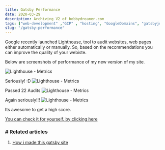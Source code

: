 ```yaml
---
title: Gatsby Performance
date: 2020-03-29
description: Archiving V2 of bobbydreamer.com
tags: ["web-development" ,"GCP" , "hosting", "GoogleDomains", "gatsbyjs"]
slug: "/gatsby-performance"
---
```


Google recently launched [Lighthouse](https://developers.google.com/web/tools/lighthouse/), tool to audit websites, web pages either automatically or manually. So, based on the recommendations you can improve the quality of your webiste. 

Below are screenshots of performance of my new version of my site. 

![Lighthouse - Metrics](./gpsi1.png)

Seriously! :D
![Lighthouse - Metrics](./gpsi2.png)

Passed 22 Audits
![Lighthouse - Metrics](./gpsi3.png)

Again seriously!!!
![Lighthouse - Metrics](./gpsi4.png) 

Its awesome to get a high score. 

[You can check it for yourself, by clicking here](https://developers.google.com/speed/pagespeed/insights/?url=https%3A%2F%2Fbobbydreamer.com)

### # Related articles
1. [How i made this gatsby site](../how-i-made-this-site)
